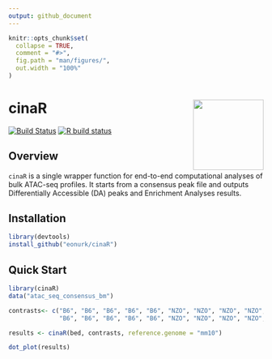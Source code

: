 ```yaml
---
output: github_document
---
```


<!-- README.md is generated from README.Rmd. Please edit that file -->

```r
knitr::opts_chunk$set(
  collapse = TRUE,
  comment = "#>",
  fig.path = "man/figures/",
  out.width = "100%"
)
```
# cinaR <a href='https://eonurk.github.io/cinaR'><img src='man/logo/cinaR.png' align="right" height="139" /></a>


<!-- badges: start -->
[![Build Status](https://travis-ci.com/eonurk/cinaR.svg?branch=master)](https://travis-ci.com/eonurk/cinaR)
[![R build status](https://github.com/eonurk/cinaR/workflows/R-CMD-check/badge.svg)](https://github.com/eonurk/cinaR/actions)
<!-- badges: end -->

## Overview
`cinaR` is a single wrapper function for end-to-end computational analyses of 
bulk ATAC-seq profiles. It starts from a consensus peak file and outputs
Differentially Accessible (DA) peaks and Enrichment Analyses results.

## Installation

```r
library(devtools)
install_github("eonurk/cinaR")
```

## Quick Start
```r
library(cinaR)
data("atac_seq_consensus_bm")

contrasts<- c("B6", "B6", "B6", "B6", "B6", "NZO", "NZO", "NZO", "NZO", "NZO", "NZO", 
              "B6", "B6", "B6", "B6", "B6", "NZO", "NZO", "NZO", "NZO", "NZO", "NZO")

results <- cinaR(bed, contrasts, reference.genome = "mm10")

dot_plot(results)
```

